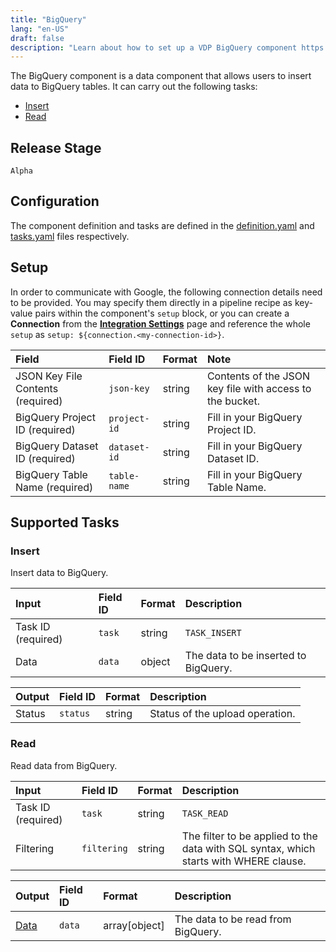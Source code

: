 ```yaml
---
title: "BigQuery"
lang: "en-US"
draft: false
description: "Learn about how to set up a VDP BigQuery component https://github.com/instill-ai/instill-core"
---
```


The BigQuery component is a data component that allows users to insert data to BigQuery tables.
It can carry out the following tasks:
- [Insert](#insert)
- [Read](#read)



## Release Stage

`Alpha`



## Configuration

The component definition and tasks are defined in the [definition.yaml](https://github.com/instill-ai/pipeline-backend/blob/main/pkg/component/data/bigquery/v0/config/definition.yaml) and [tasks.yaml](https://github.com/instill-ai/pipeline-backend/blob/main/pkg/component/data/bigquery/v0/config/tasks.yaml) files respectively.




## Setup


In order to communicate with Google, the following connection details need to be
provided. You may specify them directly in a pipeline recipe as key-value pairs
within the component's `setup` block, or you can create a **Connection** from
the [**Integration Settings**](https://www.instill.tech/docs/vdp/integration)
page and reference the whole `setup` as `setup:
${connection.<my-connection-id>}`.

<div class="markdown-col-no-wrap" data-col-1 data-col-2>

| Field | Field ID | Format | Note |
| :--- | :--- | :--- | :--- |
| JSON Key File Contents (required) | `json-key` | string | Contents of the JSON key file with access to the bucket.  |
| BigQuery Project ID (required) | `project-id` | string | Fill in your BigQuery Project ID.  |
| BigQuery Dataset ID (required) | `dataset-id` | string | Fill in your BigQuery Dataset ID.  |
| BigQuery Table Name (required) | `table-name` | string | Fill in your BigQuery Table Name.  |

</div>





## Supported Tasks

### Insert

Insert data to BigQuery.

<div class="markdown-col-no-wrap" data-col-1 data-col-2>

| Input | Field ID | Format | Description |
| :--- | :--- | :--- | :--- |
| Task ID (required) | `task` | string | `TASK_INSERT` |
| Data | `data` | object | The data to be inserted to BigQuery. |
</div>






<div class="markdown-col-no-wrap" data-col-1 data-col-2>

| Output | Field ID | Format | Description |
| :--- | :--- | :--- | :--- |
| Status | `status` | string | Status of the upload operation. |
</div>


### Read

Read data from BigQuery.

<div class="markdown-col-no-wrap" data-col-1 data-col-2>

| Input | Field ID | Format | Description |
| :--- | :--- | :--- | :--- |
| Task ID (required) | `task` | string | `TASK_READ` |
| Filtering | `filtering` | string | The filter to be applied to the data with SQL syntax, which starts with WHERE clause. |
</div>






<div class="markdown-col-no-wrap" data-col-1 data-col-2>

| Output | Field ID | Format | Description |
| :--- | :--- | :--- | :--- |
| [Data](#read-data) | `data` | array[object] | The data to be read from BigQuery. |
</div>



